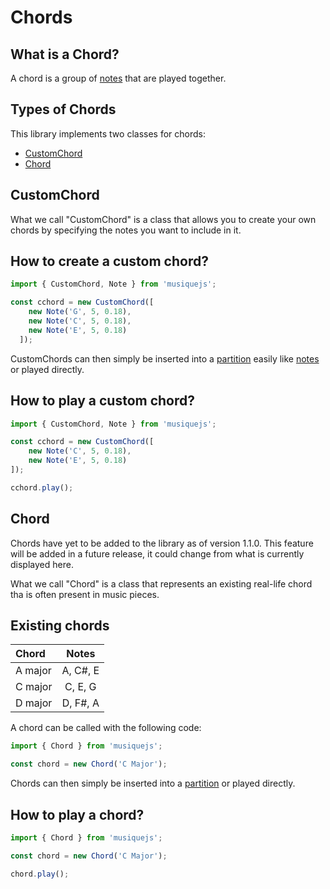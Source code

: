 # Chords

## What is a Chord?

A chord is a group of [notes](/classes/note) that are played together.

## Types of Chords

This library implements two classes for chords:
- [CustomChord](/classes/chord#customchord)
- [Chord](/classes/chord#chord)

## CustomChord

What we call "CustomChord" is a class that allows you to create your own chords by specifying the notes you want to include in it.

## How to create a custom chord?

```javascript filename="index.js" {3-7} copy
import { CustomChord, Note } from 'musiquejs';

const cchord = new CustomChord([
    new Note('G', 5, 0.18),
    new Note('C', 5, 0.18),
    new Note('E', 5, 0.18)
  ]);
```

CustomChords can then simply be inserted into a [partition](/classes/partition) easily like [notes](/classes/note) or played directly.

## How to play a custom chord?

```javascript filename="index.js" {8} copy
import { CustomChord, Note } from 'musiquejs';

const cchord = new CustomChord([
    new Note('C', 5, 0.18),
    new Note('E', 5, 0.18)
]);

cchord.play();
```

## Chord


<Callout type="warning" emoji="⚠️">
  Chords have yet to be added to the library as of version 1.1.0.
  This feature will be added in a future release, it could change from what is currently displayed here.
</Callout>

What we call "Chord" is a class that represents an existing real-life chord tha is often present in music pieces.

## Existing chords

| Chord   |  Notes   |
|:--------|:--------:|
| A major | A, C#, E |
| C major | C, E, G  |
| D major | D, F#, A |

A chord can be called with the following code:

```javascript filename="index.js" {3} copy
import { Chord } from 'musiquejs';

const chord = new Chord('C Major');
```

Chords can then simply be inserted into a [partition](/classes/partition) or played directly.

## How to play a chord?

```javascript filename="index.js" {5} copy
import { Chord } from 'musiquejs';

const chord = new Chord('C Major');

chord.play();
```
